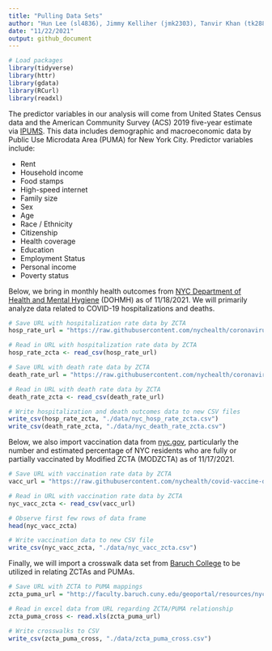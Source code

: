 ```yaml
---
title: "Pulling Data Sets"
author: "Hun Lee (sl4836), Jimmy Kelliher (jmk2303), Tanvir Khan (tk2886), Tucker Morgan (tlm2152), Zachary Katz (zak2132)"
date: "11/22/2021"
output: github_document
---
```


```r
# Load packages
library(tidyverse)
library(httr)
library(gdata)
library(RCurl)
library(readxl)
```

The predictor variables in our analysis will come from United States Census data and the American Community Survey (ACS) 2019 five-year estimate via [IPUMS](https://usa.ipums.org/usa/). This data includes demographic and macroeconomic data by Public Use Microdata Area (PUMA) for New York City. Predictor variables include:

  * Rent 
  * Household income
  * Food stamps
  * High-speed internet
  * Family size
  * Sex
  * Age
  * Race / Ethnicity
  * Citizenship
  * Health coverage
  * Education
  * Employment Status
  * Personal income
  * Poverty status

Below, we bring in monthly health outcomes from [NYC Department of Health and Mental Hygiene](https://github.com/nychealth/coronavirus-data) (DOHMH) as of 11/18/2021. We will primarily analyze data related to COVID-19 hospitalizations and deaths.

```r
# Save URL with hospitalization rate data by ZCTA
hosp_rate_url = "https://raw.githubusercontent.com/nychealth/coronavirus-data/master/trends/hosprate-by-modzcta.csv"

# Read in URL with hospitalization rate data by ZCTA
hosp_rate_zcta <- read_csv(hosp_rate_url)

# Save URL with death rate data by ZCTA
death_rate_url = "https://raw.githubusercontent.com/nychealth/coronavirus-data/master/trends/deathrate-by-modzcta.csv"

# Read in URL with death rate data by ZCTA
death_rate_zcta <- read_csv(death_rate_url)
```

```r
# Write hospitalization and death outcomes data to new CSV files
write_csv(hosp_rate_zcta, "./data/nyc_hosp_rate_zcta.csv")
write_csv(death_rate_zcta, "./data/nyc_death_rate_zcta.csv")
```

Below, we also import vaccination data from [nyc.gov](https://www1.nyc.gov/site/doh/covid/covid-19-data-vaccines.page), particularly the number and estimated percentage of NYC residents who are fully or partially vaccinated by Modified ZCTA (MODZCTA) as of 11/17/2021.

```r
# Save URL with vaccination rate data by ZCTA
vacc_url = "https://raw.githubusercontent.com/nychealth/covid-vaccine-data/main/people/coverage-by-modzcta-allages.csv"

# Read in URL with vaccination rate data by ZCTA
nyc_vacc_zcta <- read_csv(vacc_url)

# Observe first few rows of data frame
head(nyc_vacc_zcta)
```

```r
# Write vaccination data to new CSV file
write_csv(nyc_vacc_zcta, "./data/nyc_vacc_zcta.csv")
```

Finally, we will import a crosswalk data set from [Baruch College](https://www.baruch.cuny.edu/confluence/display/geoportal/NYC+Geographies) to be utilized in relating ZCTAs and PUMAs.

```r
# Save URL with ZCTA to PUMA mappings
zcta_puma_url = "http://faculty.baruch.cuny.edu/geoportal/resources/nyc_geog/nyc_zcta10_to_puma10.xls"

# Read in excel data from URL regarding ZCTA/PUMA relationship
zcta_puma_cross <- read.xls(zcta_puma_url)
```

```r
# Write crosswalks to CSV
write_csv(zcta_puma_cross, "./data/zcta_puma_cross.csv")
```

